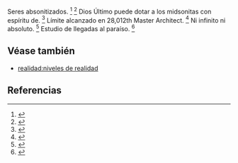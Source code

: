 Seres absonitizados. <ref>{{lib|LU|30|1|114}}</ref> <ref>{{lib|LU|31|2|1}}</ref> Dios Último puede dotar a los midsonitas con espíritu de. <ref>{{lib|LU|36|4|8}}</ref> Límite alcanzado en 28,012th Master Architect. <ref>{{lib|LU|31|9|10}}</ref> Ni infinito ni absoluto. <ref>{{lib|LU|30|1|92}}</ref> Estudio de llegadas al paraíso. <ref>{{lib|LU|30|4|31}}</ref> 

== Véase también ==

* [[realidad:niveles de realidad]]


== Referencias ==

<references />

